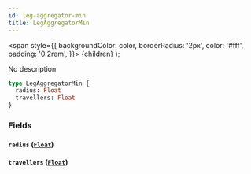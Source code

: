 ```yaml
---
id: leg-aggregator-min
title: LegAggregatorMin
---
```


<span
style={{
      backgroundColor: color,
      borderRadius: '2px',
      color: '#fff',
      padding: '0.2rem',
    }}>
{children}
</span>
);

No description

```graphql
type LegAggregatorMin {
  radius: Float
  travellers: Float
}
```

### Fields

#### `radius` ([`Float`](/v1/scalars/float))

#### `travellers` ([`Float`](/v1/scalars/float))

